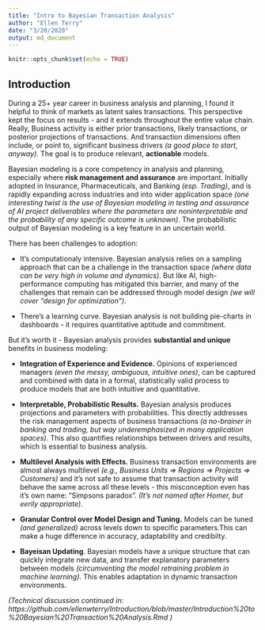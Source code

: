 ```yaml
---
title: "Intro to Bayesian Transaction Analysis"
author: "Ellen Terry"
date: "3/20/2020"
output: md_document
---
```


```r
knitr::opts_chunk$set(echo = TRUE)
```

## Introduction
During a 25+ year career in business analysis and planning, I found it helpful to think of markets as latent sales transactions. This perspective kept the focus on results - and it extends throughout the entire value chain. Really, Business activity is either prior transactions, likely transactions, or posterior projections of transactions. And transaction dimensions often include, or point to, significant business drivers *(a good place to start, anyway)*. The goal is to produce relevant, **actionable** models. 

Bayesian modeling is a core competency in analysis and planning, especially where **risk management and assurance** are important. Initially adopted in Insurance, Pharmaceuticals, and Banking *(esp. Trading)*, and is rapidly expanding across  industries and into wider application space *(one interesting twist is the use of Bayesian modeling in testing and assurance of AI project deliverables where the parameters are noninterpretable and the probability of any specific outcome is unknown)*. The probabilistic output of Bayesian modeling is a key feature in an uncertain world.

There has been challenges to adoption:  

* It's computationaly intensive. Bayesian analysis relies on a sampling approach that can be a challenge in the transaction space *(where data can be very high in volume and dynamics)*. But like AI, high-performance computing has mitigated this barrier, and many of the challenges that remain can be addressed through model design *(we will cover "design for optimization")*.  

* There's a learning curve. Bayesian analysis is not building pie-charts in dashboards - it requires quantitative aptitude and commitment.  

But it's worth it - Bayesian analysis provides **substantial and unique** benefits in business modeling:  

* **Integration of Experience and Evidence.** Opinions of experienced managers *(even the messy, ambiguous, intuitive ones)*, can be captured and combined with data in a formal, statistically valid process to produce models that are both intuitive and quantitative.  

* **Interpretable, Probabilistic Results.** Bayesian analysis produces projections and parameters with probabilities. This directly addresses the risk management aspects of business transactions *(a no-brainer in banking and trading, but way underemphasized in many application spaces)*. This also quantifies relationships between drivers and results, which is essential to business analysis.  

* **Multilevel Analysis with Effects.** Business transaction environments are almost always multilevel *(e.g., Business Units => Regions => Projects => Customers)* and  it's not safe to assume that transaction activity will behave the same across all these levels - this misconception even has it's own name: "Simpsons paradox". *(It's not named after Homer, but eerily appropriate)*.  

* **Granular Control over Model Design and Tuning.** Models can be tuned *(and generalized)* across levels down to specific parameters.This can make a huge difference in accuracy, adaptability and credibilty.

* **Bayeisan Updating**. Bayesian models have a unique structure that can quickly integrate new data, and transfer explanatory parameters between models *(circumventing the model retraining problem in machine learning)*. This enables adaptation in dynamic transaction environments. 

*(Technical discussion continued in: https://github.com/ellenwterry/Introduction/blob/master/Introduction%20to%20Bayesian%20Transaction%20Analysis.Rmd )*

